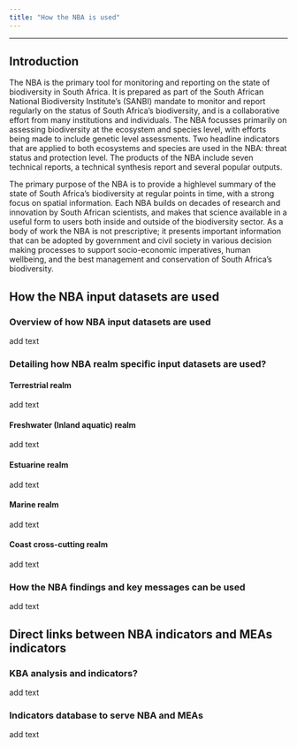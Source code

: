 ```yaml
---
title: "How the NBA is used"
---
```


------------------------------------------------------------------------

## Introduction

The NBA is the primary tool for monitoring and reporting on the state of biodiversity in South Africa. It is prepared as part of the South African National Biodiversity Institute's (SANBI) mandate to monitor and report regularly on the status of South Africa's biodiversity, and is a collaborative effort from many institutions and individuals. The NBA focusses primarily on assessing biodiversity at the ecosystem and species level, with efforts being made to include genetic level assessments. Two headline indicators that are applied to both ecosystems and species are used in the NBA: threat status and protection level. The products of the NBA include seven technical reports, a technical synthesis report and several popular outputs.

The primary purpose of the NBA is to provide a highlevel summary of the state of South Africa's biodiversity at regular points in time, with a strong focus on spatial information. Each NBA builds on decades of research and innovation by South African scientists, and makes that science available in a useful form to users both inside and outside of the biodiversity sector. As a body of work the NBA is not prescriptive; it presents important information that can be adopted by government and civil society in various decision making processes to support socio-economic imperatives, human wellbeing, and the best management and conservation of South Africa's biodiversity.

## How the NBA input datasets are used

### Overview of how NBA input datasets are used

add text

### Detailing how NBA realm specific input datasets are used?

#### Terrestrial realm

add text

#### Freshwater (Inland aquatic) realm

add text

#### Estuarine realm

add text

#### Marine realm

add text

#### Coast cross-cutting realm

add text

### How the NBA findings and key messages can be used

add text

## Direct links between NBA indicators and MEAs indicators

### KBA analysis and indicators?

add text

### Indicators database to serve NBA and MEAs

add text
